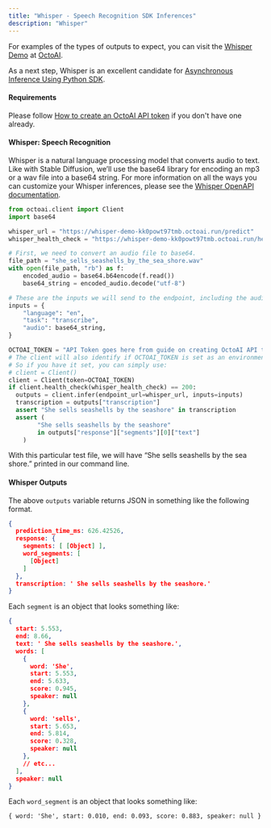 ```yaml
---
title: "Whisper - Speech Recognition SDK Inferences"
description: "Whisper"
---
```


For examples of the types of outputs to expect, you can visit the [Whisper Demo](https://octoai.cloud/templates/whisper-demo) at [OctoAI](https://octoai.cloud/).

As a next step, Whisper is an excellent candidate for [Asynchronous Inference Using Python SDK](/docs/asynchronous-inference).

#### Requirements

Please follow [How to create an OctoAI API token](/docs/how-to-create-an-octoai-access-token) if you don't have one already.

#### Whisper: Speech Recognition

Whisper is a natural language processing model that converts audio to text. Like with Stable Diffusion, we’ll use the base64 library for encoding an mp3 or a wav file into a base64 string. For more information on all the ways you can customize your Whisper inferences, please see the [Whisper OpenAPI documentation](https://whisper-demo-kk0powt97tmb.octoai.cloud/docs#/default/%5Fhandle%5Fpredict%5Fpredict%5Fpost).

```Python Python
from octoai.client import Client
import base64

whisper_url = "https://whisper-demo-kk0powt97tmb.octoai.run/predict"
whisper_health_check = "https://whisper-demo-kk0powt97tmb.octoai.run/healthcheck"

# First, we need to convert an audio file to base64.
file_path = "she_sells_seashells_by_the_sea_shore.wav"
with open(file_path, "rb") as f:
    encoded_audio = base64.b64encode(f.read())
    base64_string = encoded_audio.decode("utf-8")

# These are the inputs we will send to the endpoint, including the audio base64 string.
inputs = {
    "language": "en",
    "task": "transcribe",
    "audio": base64_string,
}

OCTOAI_TOKEN = "API Token goes here from guide on creating OctoAI API token"
# The client will also identify if OCTOAI_TOKEN is set as an environment variable
# So if you have it set, you can simply use:
# client = Client()
client = Client(token=OCTOAI_TOKEN)
if client.health_check(whisper_health_check) == 200:
  outputs = client.infer(endpoint_url=whisper_url, inputs=inputs)
  transcription = outputs["transcription"]
  assert "She sells seashells by the seashore" in transcription
  assert (
        "She sells seashells by the seashore"
        in outputs["response"]["segments"][0]["text"]
    )
```

With this particular test file, we will have “She sells seashells by the sea shore.” printed in our command line.

#### Whisper Outputs

The above `outputs` variable returns JSON in something like the following format.

```json
{
  prediction_time_ms: 626.42526,
  response: {
    segments: [ [Object] ],
    word_segments: [
      [Object]
    ]
  },
  transcription: ' She sells seashells by the seashore.'
}

```

Each `segment` is an object that looks something like:

```json
{
  start: 5.553,
  end: 8.66,
  text: ' She sells seashells by the seashore.',
  words: [
    {
      word: 'She',
      start: 5.553,
      end: 5.633,
      score: 0.945,
      speaker: null
    },
    {
      word: 'sells',
      start: 5.653,
      end: 5.814,
      score: 0.328,
      speaker: null
    },
    // etc...
  ],
  speaker: null
}

```

Each `word_segment` is an object that looks something like:

```
{ word: 'She', start: 0.010, end: 0.093, score: 0.883, speaker: null }
```